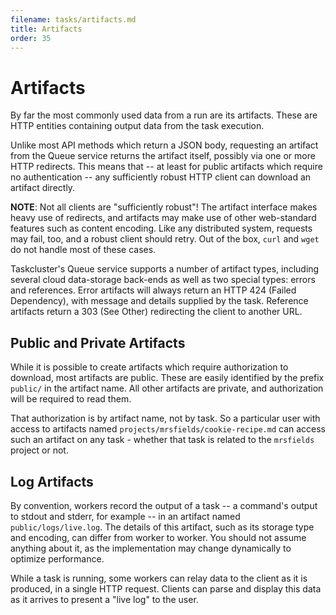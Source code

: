 ```yaml
---
filename: tasks/artifacts.md
title: Artifacts
order: 35
---
```


# Artifacts

By far the most commonly used data from a run are its artifacts. These are
HTTP entities containing output data from the task execution.

Unlike most API methods which return a JSON body, requesting an artifact from
the Queue service returns the artifact itself, possibly via one or more HTTP
redirects. This means that -- at least for public artifacts which require no
authentication -- any sufficiently robust HTTP client can download an artifact
directly.

**NOTE**: Not all clients are "sufficiently robust"! The artifact interface
makes heavy use of redirects, and artifacts may make use of other web-standard
features such as content encoding.  Like any distributed system, requests may
fail, too, and a robust client should retry. Out of the box, `curl` and `wget`
do not handle most of these cases.

Taskcluster's Queue service supports a number of artifact types, including
several cloud data-storage back-ends as well as two special types: errors and
references. Error artifacts will always return an HTTP 424 (Failed Dependency), with
message and details supplied by the task. Reference artifacts return a 303 (See
Other) redirecting the client to another URL.

## Public and Private Artifacts

While it is possible to create artifacts which require authorization to
download, most artifacts are public. These are easily identified by the prefix
`public/` in the artifact name. All other artifacts are private, and
authorization will be required to read them.

That authorization is by artifact name, not by task. So a particular user with
access to artifacts named `projects/mrsfields/cookie-recipe.md` can access such
an artifact on any task - whether that task is related to the `mrsfields`
project or not.

## Log Artifacts

By convention, workers record the output of a task -- a command's output to
stdout and stderr, for example -- in an artifact named `public/logs/live.log`.  The
details of this artifact, such as its storage type and encoding, can differ
from worker to worker. You should not assume anything about it, as the
implementation may change dynamically to optimize performance.

While a task is running, some workers can relay data to the client as it is
produced, in a single HTTP request. Clients can parse and display this data as
it arrives to present a "live log" to the user.
